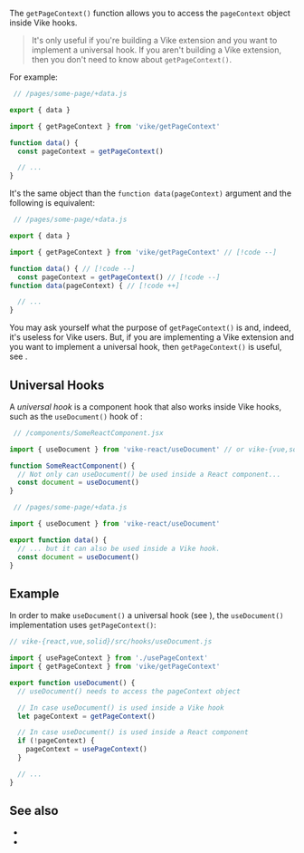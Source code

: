 
The `getPageContext()` function allows you to access the <Link href="/pageContext">`pageContext` object</Link> inside Vike hooks.

> It's only useful if you're building a <Link href="/extensions">Vike extension</Link> and you want to implement a <Link href="#universal-hooks">universal hook</Link>. If you aren't building a Vike extension, then you don't need to know about `getPageContext()`.

For example:

```js
 // /pages/some-page/+data.js

export { data }

import { getPageContext } from 'vike/getPageContext'

function data() {
  const pageContext = getPageContext()

  // ...
}
```

It's the same object than the `function data(pageContext)` argument and the following is equivalent:

```js
 // /pages/some-page/+data.js

export { data }

import { getPageContext } from 'vike/getPageContext' // [!code --]

function data() { // [!code --]
  const pageContext = getPageContext() // [!code --]
function data(pageContext) { // [!code ++]

  // ...
}
```

You may ask yourself what the purpose of `getPageContext()` is and, indeed, it's useless for Vike users. But, if you are implementing a <Link href="/extensions">Vike extension</Link> and you want to implement a <Link href="#universal-hooks">universal hook</Link>, then `getPageContext()` is useful, see <Link href="#example" />.


## Universal Hooks

A *universal hook* is a component hook that also works inside Vike hooks, such as the `useDocument()` hook of <UiFrameworkExtension name noLink />:

```js
 // /components/SomeReactComponent.jsx

import { useDocument } from 'vike-react/useDocument' // or vike-{vue,solid}

function SomeReactComponent() {
  // Not only can useDocument() be used inside a React component...
  const document = useDocument()
}
```
```js
 // /pages/some-page/+data.js

import { useDocument } from 'vike-react/useDocument'

export function data() {
  // ... but it can also be used inside a Vike hook.
  const document = useDocument()
}
```

## Example

In order to make `useDocument()` a universal hook (see <Link href="#universal-hooks" doNotInferSectionTitle />), the `useDocument()` implementation uses `getPageContext()`:

```js
// vike-{react,vue,solid}/src/hooks/useDocument.js

import { usePageContext } from './usePageContext'
import { getPageContext } from 'vike/getPageContext'

export function useDocument() {
  // useDocument() needs to access the pageContext object

  // In case useDocument() is used inside a Vike hook
  let pageContext = getPageContext()

  // In case useDocument() is used inside a React component
  if (!pageContext) {
    pageContext = usePageContext()
  }

  // ...
}
```


## See also

- <Link href="/pageContext" />
- <Link href="/getGlobalContext" />
